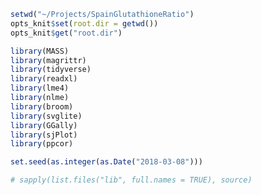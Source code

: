 ```r
setwd("~/Projects/SpainGlutathioneRatio")
opts_knit$set(root.dir = getwd())
opts_knit$get("root.dir")
```

```r
library(MASS)
library(magrittr)
library(tidyverse)
library(readxl)
library(lme4)
library(nlme)
library(broom)
library(svglite)
library(GGally)
library(sjPlot)
library(ppcor)

set.seed(as.integer(as.Date("2018-03-08")))

# sapply(list.files("lib", full.names = TRUE), source)
```
